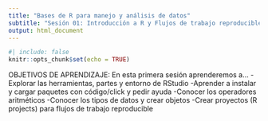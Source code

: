 ```yaml
---
title: "Bases de R para manejo y análisis de datos"
subtitle: "Sesión 01: Introducción a R y Flujos de trabajo reproducible"
output: html_document
---
```


```r
#| include: false
knitr::opts_chunk$set(echo = TRUE)
```


OBJETIVOS DE APRENDIZAJE:
En esta primera sesión aprenderemos a...
-Explorar las herramientas, partes y entorno de RStudio
-Aprender a instalar y cargar paquetes con código/click y pedir ayuda
-Conocer los operadores aritméticos
-Conocer los tipos de datos y crear objetos
-Crear proyectos (R projects) para flujos de trabajo reproducible

